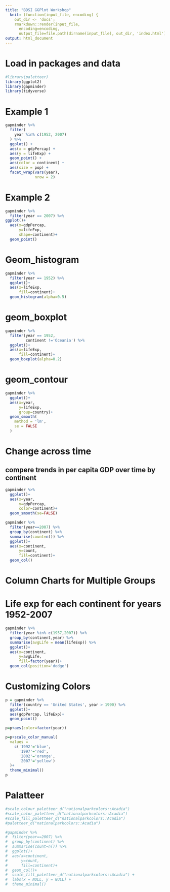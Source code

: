 ```yaml
---
title: "BDSI GGPlot Workshop"
  knit: (function(input_file, encoding) {
    out_dir <- 'docs';
    rmarkdown::render(input_file,
      encoding=encoding,
      output_file=file.path(dirname(input_file), out_dir, 'index.html'))})
output: html_document
---
```


# Load in packages and data

```r
#library(paletteer)
library(ggplot2)
library(gapminder)
library(tidyverse)
```

# Example 1

```r

gapminder %>% 
  filter(
    year %in% c(1952, 2007)
  ) %>% 
  ggplot() +
  aes(x = gdpPercap) +
  aes(y = lifeExp) +
  geom_point() +
  aes(color = continent) +
  aes(size = pop) +
  facet_wrap(vars(year),
             nrow = 2)

```

# Example 2

```r
gapminder %>% 
  filter(year == 2007) %>% 
ggplot()+
  aes(x=gdpPercap,
      y=lifeExp,
      shape=continent)+
  geom_point()
```

# Geom_histogram

```r
gapminder %>% 
  filter(year == 1952) %>% 
  ggplot()+
  aes(x=lifeExp,
      fill=continent)+
  geom_histogram(alpha=0.5)
```

# geom_boxplot

```r
gapminder %>% 
  filter(year == 1952,
         continent !='Oceania') %>% 
  ggplot()+
  aes(x=lifeExp,
      fill=continent)+
  geom_boxplot(alpha=0.2)
```

# geom_contour

```r
gapminder %>% 
  ggplot()+
  aes(x=year,
      y=lifeExp,
      group=country)+
  geom_smooth(
    method = 'lm',
    se = FALSE
  )

```

# Change across time

## compere trends in per capita GDP over time by continent

```r
gapminder %>% 
  ggplot()+
  aes(x=year,
      y=gdpPercap,
      color=continent)+
  geom_smooth(se=FALSE)
```

```r
gapminder %>% 
  filter(year==2007) %>% 
  group_by(continent) %>%
  summarise(count=n()) %>% 
  ggplot()+
  aes(x=continent,
      y=count,
      fill=continent)+
  geom_col()
```

# Column Charts for Multiple Groups

# Life exp for each continent for years 1952-2007

```r
gapminder %>% 
  filter(year %in% c(1957,2007)) %>% 
  group_by(continent,year) %>% 
  summarise(avgLife = mean(lifeExp)) %>% 
  ggplot()+
  aes(x=continent,
      y=avgLife,
      fill=factor(year))+
  geom_col(position='dodge')
```

# Customizing Colors

```r
p = gapminder %>% 
  filter(country == 'United States', year > 1990) %>% 
  ggplot()+
  aes(gdpPercap, lifeExp)+
  geom_point()

p=p+aes(color=factor(year))

p=p+scale_color_manual(
  values = 
    c('1992'='blue',
      '1997'='red',
      '2002'='orange',
      '2007'='yellow')
  )+
  theme_minimal()
p
```

# Palatteer

```r
#scale_colour_paletteer_d("nationalparkcolors::Acadia")
#scale_color_paletteer_d("nationalparkcolors::Acadia")
#scale_fill_paletteer_d("nationalparkcolors::Acadia")
#paletteer_d("nationalparkcolors::Acadia")

#gapminder %>% 
#  filter(year==2007) %>% 
#  group_by(continent) %>%
#  summarise(count=n()) %>% 
#  ggplot()+
#  aes(x=continent,
#      y=count,
#      fill=continent)+
#  geom_col()+
#  scale_fill_paletteer_d("nationalparkcolors::Acadia") +
#  labs(x = NULL, y = NULL) +
#  theme_minimal()
```
